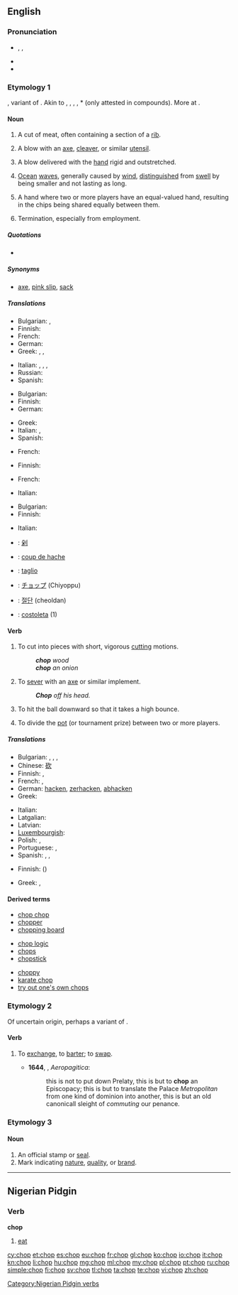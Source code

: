 {{also|chóp|chộp}}
==English==
{{wikipedia|dab=chop}}

===Pronunciation===
* {{a|UK}} {{enPR|chŏp}}, {{IPA|/tʃɒp/}}, {{X-SAMPA|/tSQp/}}
* {{audio|en-us-chop.ogg|Audio (US)}}
* {{rhymes|ɒp}}

===Etymology 1===
{{etyl|enm}} {{term|choppen|lang=enm}}, variant of {{term|chappen||to chop|lang=enm}}. Akin to {{etyl|nl|-}} {{term|kappen||to chop, cut, hew|lang=nl}}, {{etyl|gml|-}} {{term|koppen||to cut off, lop, poll|lang=gml}}, {{etyl|da|-}} {{term|kappe||to cut, lop off, poll}}, {{etyl|sv|-}} {{term|kapa||to cut|lanf=da}}, {{etyl|ang|-}} *{{term||cippian}} (only attested in compounds). More at {{term|chip|lang=en}}.

====Noun====
{{en-noun}}

# A cut of meat, often containing a section of a [[rib]].
#: {{usex|I only like lamb '''chops''' with mint jelly.}}
# A blow with an [[axe]], [[cleaver]], or similar [[utensil]].
#: {{usex|It should take just one good '''''chop''''' to fell the sapling.}}
# {{martial arts}} A blow delivered with the [[hand]] rigid and outstretched.
#: {{usex|A karate '''chop'''.}}
# [[ocean|Ocean]] [[wave]]s, generally caused by [[wind]], [[distinguished]] from [[swell]] by being smaller and not lasting as long.
# {{poker}} A hand where two or more players have an equal-valued hand, resulting in the chips being shared equally between them.
#: {{usex|With both players having an ace-high straight, the pot was a '''chop'''.}}
# {{informal|with "the"}} Termination, especially from employment.

=====Quotations=====
* {{seeCites}}

=====Synonyms=====
* {{sense|dismissal, especially from employment (informal)}} [[axe]], [[pink slip]], [[sack]]

=====Translations=====
{{trans-top|cut of meat}}
* Bulgarian: {{t|bg|пържола|f|sc=Cyrl}}, {{t|bg|котлет|m|sc=Cyrl}}
* Finnish: {{t+|fi|kyljys}}
* French: {{t+|fr|côtelette|f}}
* German: {{t-|de|Kotelett|n}}
* Greek: {{t|el|τεμάχιο|n|tr=temáchio|sc=Grek}}, {{t|el|κομμάτι|n|tr=kommáti|sc=Grek}}, {{qualifier|colloquial}} {{t|el|κοψίδι|n|tr=kopsídi|sc=Grek}}
{{trans-mid}}
* Italian: {{t|it|costoletta}}, {{t|it|braciola|f}}, {{t|it|taglio|m}}, {{t|it|costata|f}}
* Russian: {{t|ru|отбивная|sc=Cyrl}}
* Spanish: {{t+|es|chuleta|f}}
{{trans-bottom}}

{{trans-top|blow with an axe or similar utensil}}
* Bulgarian: {{t|bg|сечащ удар|sc=Cyrl}}
* Finnish: {{t+|fi|isku}}
* German: {{t+|de|Hieb|m}}
{{trans-mid}}
* Greek: {{t|el|χτύπημα|n|tr=chtýpima|sc=Grek}}
* Italian: {{t|it|colpo|m}}, {{t|it|colpo d'ascia}}
* Spanish: {{t-|es|tajada|f}}
{{trans-bottom}}

{{trans-top|martial arts: type of blow}}
* French: {{t|fr|atemi|m}}
{{trans-mid}}
{{trans-bottom}}

{{trans-top|ocean waves}}
* Finnish: {{t+|fi|aallokko}}
{{trans-mid}}
{{trans-bottom}}

{{trans-top|poker: result of a tied poker hand}}
* French: {{t|fr|égalité|f}}
{{trans-mid}}
* Italian: {{t|it|alla pari}}
{{trans-bottom}}

{{trans-top|dismissal, especially from employment}}
* Bulgarian: {{t|bg|уволнение|n|sc=Cyrl}}
* Finnish: {{t+|fi|potkut|p}}
{{trans-mid}}
* Italian: {{t|it|licenziamento|m}}
{{trans-bottom}}

{{checktrans-top}}
* {{ttbc|zh}}: [[剁]]
* {{ttbc|fr}}: [[coup de hache]] {{m}}
{{trans-mid}}
* {{ttbc|it}}: [[taglio]] {{m}}
* {{ttbc|ja}}: [[チョップ]] (Chiyoppu)
* {{ttbc|ko}}: [[절단]] (cheoldan)
* {{ttbc|pt}}: [[costoleta]] {{f}} (1)
{{trans-bottom}}

====Verb====
{{en-verb|chops|chopping|chopped|chopped}}

# {{transitive}} To cut into pieces with short, vigorous [[cutting]] motions.
#: '''''chop''' wood''
#: '''''chop''' an onion''
# {{transitive}} To [[sever]] with an [[axe]] or similar implement.
#: '''''Chop''' off his head.''
# {{transitive|baseball}} To hit the ball downward so that it takes a high bounce.
# {{poker}} To divide the [[pot]] (or tournament prize) between two or more players.

=====Translations=====
{{trans-top|to cut into pieces}}
* Bulgarian: {{t+|bg|накълцвам}}, {{t+|bg|цепя}}, {{t+|bg|сека}}, {{t+|bg|отсичам}}
* Chinese: [[砍]]
* Finnish: {{t+|fi|hakata}}, {{t-|fi|pilkkoa}}
* French: {{t+|fr|hacher}}, {{t+|fr|découper}}
* German: [[hacken]], [[zerhacken]], [[abhacken]]
* Greek: {{t|el|κόβω|tr=kóvo|sc=Grek}}
{{trans-mid}}
* Italian: {{t+|it|tagliare}}
* Latgalian: {{tø|ltg|škaļdeit}}
* Latvian: {{t|lv|skaldīt}}
* [[Luxembourgish]]: {{t|lb|hachéieren}}
* Polish: {{t|pl|siekać}}, {{t|pl|kroić}}
* Portuguese: {{t+|pt|picar}}, {{t-|pt|decepar}}
* Spanish: {{t+|es|cortar}}, {{t+|es|picar}}, {{t-|es|tajar}}
{{trans-bottom}}

{{trans-top|to sever with an axe or similar}}
* Finnish: {{t+|fi|hakata}} ({{t-|fi|irti}})
{{trans-mid}}
* Greek: {{t|el|κόβω|tr=kóvo|sc=Grek}}, {{t|el|τέμνω|tr=témno|sc=Grek}}
{{trans-bottom}}

{{trans-top|baseball: to hit the ball downward}}
{{trans-mid}}
{{trans-bottom}}

{{trans-top|poker: to divide the pot}}
{{trans-mid}}
{{trans-bottom}}

====Derived terms====
{{rel-top3|Terms derived from the noun or verb ''chop''}}
* [[chop chop]]
* [[chopper]]
* [[chopping board]]
{{rel-mid3}}
* [[chop logic]]
* [[chops]]
* [[chopstick]]
{{rel-mid3}}
* [[choppy]]
* [[karate chop]]
* [[try out one's own chops]]
{{rel-bottom}}

===Etymology 2===
Of uncertain origin, perhaps a variant of {{term|chap}}.

====Verb====
{{en-verb|chops|chopping|chopped}}

# {{obsolete}} To [[exchange]], to [[barter]]; to [[swap]].
#* '''1644''', {{w|John Milton}}, ''Aeropagitica'':
#*: this is not to put down Prelaty, this is but to '''chop''' an Episcopacy; this is but to translate the Palace ''Metropolitan'' from one kind of dominion into another, this is but an old canonicall sleight of ''commuting'' our penance.
 
===Etymology 3===
{{etyl|hi}} {{term|छाप|tr=ćhāp||stamp|lang=hi|sc=Deva}}

====Noun====
{{en-noun}}

# An official stamp or [[seal]].
# Mark indicating [[nature]], [[quality]], or [[brand]].

----

==Nigerian Pidgin==
{{rfe|lang=pcm}}

===Verb===
'''chop'''

# [[eat]]

[[Category:Nigerian Pidgin verbs]]

[[cy:chop]]
[[et:chop]]
[[es:chop]]
[[eu:chop]]
[[fr:chop]]
[[gl:chop]]
[[ko:chop]]
[[io:chop]]
[[it:chop]]
[[kn:chop]]
[[li:chop]]
[[hu:chop]]
[[mg:chop]]
[[ml:chop]]
[[my:chop]]
[[pl:chop]]
[[pt:chop]]
[[ru:chop]]
[[simple:chop]]
[[fi:chop]]
[[sv:chop]]
[[tl:chop]]
[[ta:chop]]
[[te:chop]]
[[vi:chop]]
[[zh:chop]]